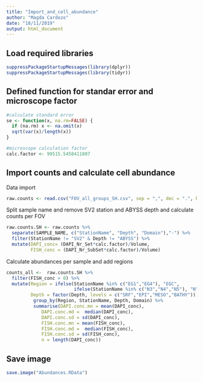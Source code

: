 ```yaml
---
title: "Import_and_cell_abundance"
author: "Magda Cardozo"
date: "18/11/2019"
output: html_document
---
```



## Load required libraries

```r
suppressPackageStartupMessages(library(dplyr))
suppressPackageStartupMessages(library(tidyr))
```


## Defined function for standar error and microscope factor 
```r
#calculate standard error
se <- function(x, na.rm=FALSE) {
  if (na.rm) x <- na.omit(x)
  sqrt(var(x)/length(x))
}

#microscope calculation factor
calc.factor <- 99515.5458411807
```


## Import counts and calculate cell abundance

Data import
```r
raw.counts <- read.csv("FOV_all_groups_SH.csv", sep = ",", dec = ".", header = TRUE)
```

Split sample name and remove SV2 station and ABYSS depth and calculate counts per FOV
```r
raw.counts.SH <- raw.counts %>% 
  separate(SAMPLE_NAME, c("StationName", "Depth", "Domain"),"-") %>% 
  filter(StationName != "SV2" & Depth != "ABYSS") %>% 
  mutate(DAPI_conc= (DAPI_Nr_Set*calc.factor)/Volume,
         FISH_conc = (DAPI_Nr_SubSet*calc.factor)/Volume)
```

Calculate abundances per sample and add regions
```r
counts_all <-  raw.counts.SH %>% 
  filter(FISH_conc > 0) %>% 
  mutate(Region = ifelse(StationName %in% c("EG1","EG4"), "EGC", 
                         ifelse(StationName %in% c("N3","N4","N5"), "N", "WSC")),
         Depth = factor(Depth, levels = c("SRF","EPI","MESO","BATHY"))) %>% 
          group_by(Region, StationName, Depth, Domain) %>% 
          summarise(DAPI.conc.mn = mean(DAPI_conc),
             DAPI.conc.md =  median(DAPI_conc), 
             DAPI.conc.sd = sd(DAPI_conc),
             FISH.conc.mn = mean(FISH_conc),
             FISH.conc.md =  median(FISH_conc), 
             FISH.conc.sd = sd(FISH_conc),
             n = length(DAPI_conc))
```

## Save image
```r
save.image("Abundances.RData")
```
